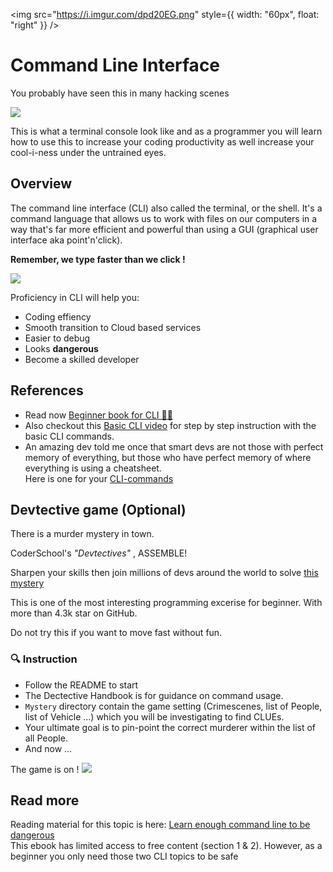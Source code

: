 <img
  src="https://i.imgur.com/dpd20EG.png"
  style={{ width: "60px", float: "right" }}
/>

# Command Line Interface

You probably have seen this in many hacking scenes

![](https://i.ytimg.com/vi/M5Zs4YtMgso/maxresdefault.jpg)

This is what a terminal console look like and as a programmer you will learn how to use this to increase your coding productivity as well increase your cool-i-ness under the untrained eyes.

## Overview

The command line interface (CLI) also called the terminal, or the shell. It's a command language that allows us to work with files on our computers in a way that's far more efficient and powerful than using a GUI (graphical user interface aka point'n'click).

**Remember, we type faster than we click !**

![](https://media0.giphy.com/media/13GIgrGdslD9oQ/giphy.gif?cid=790b761190d5bde7227b02946496dd33693d8ab1ff24f8e8&rid=giphy.gif&ct=g)

Proficiency in CLI will help you:

- Coding effiency
- Smooth transition to Cloud based services
- Easier to debug
- Looks **dangerous**
- Become a skilled developer

## References

- Read now [Beginner book for CLI 🦸‍♂️](https://launchschool.com/books/command_line/read/introduction)
- Also checkout this [Basic CLI video](https://www.youtube.com/watch?v=s5S_2BdrMJE) for step by step instruction with the basic CLI commands.
- An amazing dev told me once that smart devs are not those with perfect memory of everything, but those who have perfect memory of where everything is using a cheatsheet.\
  Here is one for your [CLI-commands](https://www.git-tower.com/blog/command-line-cheat-sheet/)

## Devtective game (Optional)

There is a murder mystery in town.

CoderSchool's *"Devtectives"* , ASSEMBLE!

Sharpen your skills then join millions of devs around the world to solve [this mystery](https://github.com/makersacademy/clmystery)

This is one of the most interesting programming excerise for beginner. With more than 4.3k star on GitHub.

Do not try this if you want to move fast without fun.

### 🔍 Instruction

- Follow the README to start
- The Dectective Handbook is for guidance on command usage.
- `Mystery` directory contain the game setting (Crimescenes, list of People, list of Vehicle ...) which you will be investigating to find CLUEs.
- Your ultimate goal is to pin-point the correct murderer within the list of all People.
- And now ...

The game is on !
![](https://www.sartle.com/sites/default/files/images/blog/giphy_15.gif)

## Read more

Reading material for this topic is here: [Learn enough command line to be dangerous](https://www.learnenough.com/command-line-tutorial/basics)\
This ebook has limited access to free content (section 1 & 2). However, as a beginner you only need those two CLI topics to be safe

<br />
<br />
<br />
